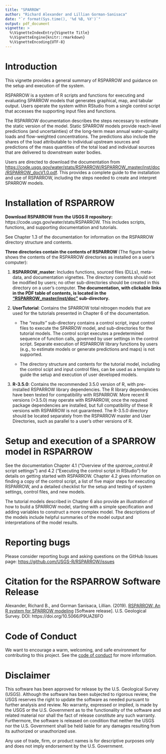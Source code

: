```yaml
---
title: "SPARROW"
author: "Richard Alexander and Lillian Gorman-Sanisaca"
date: "`r format(Sys.time(), '%d %B, %Y')`"
output: pdf_document
vignette: >
  %\VignetteIndexEntry{Vignette Title}
  %\VignetteEngine{knitr::rmarkdown}
  %\VignetteEncoding{UTF-8}
---
```


# Introduction

This vignette provides a general summary of RSPARROW and guidance on the setup and execution of the system. 

RSPARROW is a system of R scripts and functions for executing and evaluating SPARROW models that generates graphical, map, and tabular output. Users operate the system within RStudio from a single control script that accesses the supporting input files and functions.

The RSPARROW documentation describes the steps necessary to estimate the static version of the model. Static SPARROW models provide reach-level predictions (and uncertainties) of the long-term mean annual water-quality loads and flow-weighted concentrations. The predictions also include the shares of the load attributable to individual upstream sources and predictions of the mass quantities of the total load and individual sources that are delivered to downstream water bodies.

Users are directed to download the documentation from <https://code.usgs.gov/water/stats/RSPARROW/RSPARROW_master/inst/doc/RSPARROW_docV1.0.pdf>. This provides a complete guide to the installation and use of RSPARROW, including the steps needed to create and interpret SPARROW models. 


# Installation of RSPARROW

**Download RSPARROW from the USGS R repository:**  https://code.usgs.gov/water/stats/RSPARROW. This includes scripts, functions, and supporting documentation and tutorials.  

See Chapter 1.3 of the documentation for information on the RSPARROW directory structure and contents.  

**Three directories contain the contents of RSPARROW** (The figure below shows the contents of the RSPARROW directories as installed on a user's computer):

1. **RSPARROW_master**:  Includes functions, sourced files (DLLs), meta-data, and documentation vignettes. The directory contents should not be modified by users; no other sub-directories should be created in this directory on a user's computer. **The documentation, with clickable links in the PDF table of contents, is located in the ["RSPARROW_master/inst/doc"](https://code.usgs.gov/water/stats/RSPARROW/RSPARROW_master/inst/doc/RSPARROW_v1.0.pdf) sub-directory.** 

2. **UserTutorial**:  Contains the SPARROW total nitrogen models that are used for the tutorials presented in Chapter 6 of the documentation. 

    * The *"results"* sub-directory contains a control script, input control files to execute the SPARROW model, and sub-directories for the tutorial models. The control script executes a predetermined sequence of function calls, governed by user settings in the control script. Separate execution of RSPARROW library functions by users (e.g., to estimate models or generate predictions and maps) is not supported. 
    
    * The directory structure and contents for the tutorial model, including the control scipt and input control files, can be used as a template to guide the setup and execution of user developed models.  

3. **R-3.5.0**:  Contains the recommended 3.5.0 version of R, with pre-installed RSPARROW library dependencies. The R library dependencies have been tested for compatibility with RSPARROW. More recent R versions (>3.5.0) may operate with RSPARROW, once the required package dependencies are installed, but full compatibility of these R versions with RSPARROW is not guaranteed. The R-3.5.0 directory should be located separately from the RSPARROW master and User Directories, such as parallel to a user's other versions of R.



# Setup and execution of a SPARROW model in RSPARROW

See the documentation Chapter 4.1 ("Overview of the *sparrow_control.R* script settings") and 4.2 ("Executing the control script in RStudio") for details on getting started with RSPARROW. Chapter 4.2 gives information on finding a copy of the control script, a list of five major steps for executing RSPARROW, and a detailed checklist for the setup and testing of system settings, control files, and new models. 

The tutorial models described in Chapter 6 also provide an illustration of how to build a SPARROW model, starting with a simple specification and adding variables to construct a more complex model. The descriptions of the models include helpful summaries of the model output and interpretations of the model results. 


# Reporting bugs

Please consider reporting bugs and asking questions on the GitHub Issues page: <https://github.com/USGS-R/RSPARROW/issues>


# Citation for the RSPARROW Software Release

Alexander, Richard B., and Gorman Sanisaca, Lillian. (2019). [RSPARROW: An R system for SPARROW modeling](https://code.usgs.gov/water/stats/RSPARROW) [Software release]. U.S. Geological Survey. DOI: https://doi.org/10.5066/P9UAZ6FO 


# Code of Conduct

We want to encourage a warm, welcoming, and safe environment for contributing to this project. See the [code of conduct](https://github.com/USGS-R/toxEval/blob/master/CONDUCT.md) for more information.


# Disclaimer

This software has been approved for release by the U.S. Geological Survey (USGS). Although the software has been subjected to rigorous review, the USGS reserves the right to update the software as needed pursuant to further analysis and review. No warranty, expressed or implied, is made by the USGS or the U.S. Government as to the functionality of the software and related material nor shall the fact of release constitute any such warranty. Furthermore, the software is released on condition that neither the USGS nor the U.S. Government shall be held liable for any damages resulting from its authorized or unauthorized use.

Any use of trade, firm, or product names is for descriptive purposes only and does not imply endorsement by the U.S. Government. 

